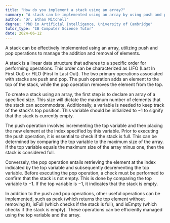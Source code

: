 ```yaml
---
title: "How do you implement a stack using an array?"
summary: "A stack can be implemented using an array by using push and pop operations to add and remove elements."
author: "Dr. Ethan Mitchell"
degree: "PhD in Artificial Intelligence, University of Cambridge"
tutor_type: "IB Computer Science Tutor"
date: 2024-06-12
---
```


A stack can be effectively implemented using an array, utilizing push and pop operations to manage the addition and removal of elements.

A stack is a linear data structure that adheres to a specific order for performing operations. This order can be characterized as LIFO (Last In First Out) or FILO (First In Last Out). The two primary operations associated with stacks are push and pop. The push operation adds an element to the top of the stack, while the pop operation removes the element from the top.

To create a stack using an array, the first step is to declare an array of a specified size. This size will dictate the maximum number of elements that the stack can accommodate. Additionally, a variable is needed to keep track of the stack's top position. This variable should be initialized to $-1$ to signify that the stack is currently empty.

The push operation involves incrementing the top variable and then placing the new element at the index specified by this variable. Prior to executing the push operation, it is essential to check if the stack is full. This can be determined by comparing the top variable to the maximum size of the array. If the top variable equals the maximum size of the array minus one, then the stack is considered full.

Conversely, the pop operation entails retrieving the element at the index indicated by the top variable and subsequently decrementing the top variable. Before executing the pop operation, a check must be performed to confirm that the stack is not empty. This is done by comparing the top variable to $-1$. If the top variable is $-1$, it indicates that the stack is empty.

In addition to the push and pop operations, other useful operations can be implemented, such as peek (which returns the top element without removing it), isFull (which checks if the stack is full), and isEmpty (which checks if the stack is empty). These operations can be efficiently managed using the top variable and the array.
    